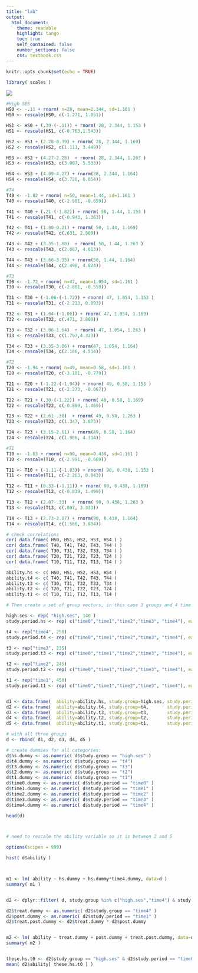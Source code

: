 ---
title: "lab"
output:
  html_document:
    theme: readable
    highlight: tango
    toc: true
    self_contained: false
    number_sections: false
    css: textbook.css
---

```{r setup, include=FALSE}
knitr::opts_chunk$set(echo = TRUE)
```


```{r}
library( scales )
```


![](figures/diff-in-diff-lab.png)

```{r }
#High SES
HS0 <- -.11 + rnorm( n=28, mean=2.344, sd=1.161 )
HS0 <- rescale(HS0, c(-1.271, 1.051))

HS1 <- HS0 + (.39-(-.11)) + rnorm( 28, 2.344, 1.153 )
HS1 <- rescale(HS1, c(-0.763,1.543))

HS2 <- HS1 + (2.28-0.39) + rnorm( 28, 2.344, 1.169)
HS2 <- rescale(HS2, c(1.111, 3.449))

HS3 <- HS2 + (4.27-2.28)  + rnorm( 28, 2.344, 1.263 ) 
HS3 <- rescale(HS3, c(3.007, 5.533))

HS4 <- HS3 + (4.89-4.27) + rnorm(28, 2.344, 1.164)
HS4 <- rescale(HS4, c(3.726, 6.054))

#T4
T40 <- -1.82 + rnorm( n=50, mean=1.44, sd=1.161 )
T40 <- rescale(T40, c(-2.981, -0.659))

T41 <- T40 + (.21-(-1.82)) + rnorm( 50, 1.44, 1.153 )
T41 <- rescale(T41, c(-0.943, 1.363))

T42 <- T41 + (1.80-0.21) + rnorm( 50, 1.44, 1.169)
T42 <- rescale(T42, c(.631, 2.969))

T43 <- T42 + (3.35-1.80)  + rnorm( 50, 1.44, 1.263 ) 
T43 <- rescale(T43, c(2.087, 4.613))

T44 <- T43 + (3.66-3.35) + rnorm(50, 1.44, 1.164)
T44 <- rescale(T44, c(2.496, 4.824))

#T3
T30 <- -1.72 + rnorm( n=47, mean=1.054, sd=1.161 )
T30 <- rescale(T30, c(-2.881, -0.559))

T31 <- T30 + (-1.06-(-1.72)) + rnorm( 47, 1.054, 1.153 )
T31 <- rescale(T31, c(-2.213, 0.093))

T32 <- T31 + (1.64-(-1.06)) + rnorm( 47, 1.054, 1.169)
T32 <- rescale(T32, c(.471, 2.809))

T33 <- T32 + (3.06-1.64)  + rnorm( 47, 1.054, 1.263 ) 
T33 <- rescale(T33, c(1.797,4.323))

T34 <- T33 + (3.35-3.06) + rnorm(47, 1.054, 1.164)
T34 <- rescale(T34, c(2.186, 4.514))

#T2
T20 <- -1.94 + rnorm( n=49, mean=0.58, sd=1.161 )
T20 <- rescale(T20, c(-3.101, -0.779))

T21 <- T20 + (-1.22-(-1.94)) + rnorm( 49, 0.58, 1.153 )
T21 <- rescale(T21, c(-2.373, -0.067))

T22 <- T21 + (.30-(-1.22)) + rnorm( 49, 0.58, 1.169)
T22 <- rescale(T22, c(-0.869, 1.469))

T23 <- T22 + (2.61-.30)  + rnorm( 49, 0.58, 1.263 ) 
T23 <- rescale(T23, c(1.347, 3.873))

T24 <- T23 + (3.15-2.61) + rnorm(49, 0.58, 1.164)
T24 <- rescale(T24, c(1.986, 4.314))

#T1
T10 <- -1.83 + rnorm( n=90, mean=0.438, sd=1.161 )
T10 <- rescale(T10, c(-2.991, -0.669))

T11 <- T10 + (-1.11-(-1.83)) + rnorm( 90, 0.438, 1.153 )
T11 <- rescale(T11, c(-2.263, 0.043))

T12 <- T11 + (0.33-(-1.11)) + rnorm( 90, 0.438, 1.169)
T12 <- rescale(T12, c(-0.839, 1.499))

T13 <- T12 + (2.07-.33)  + rnorm( 90, 0.438, 1.263 ) 
T13 <- rescale(T13, c(.807, 3.333))

T14 <- T13 + (2.73-2.07) + rnorm(90, 0.438, 1.164)
T14 <- rescale(T14, c(1.566, 3.894))

# check correlations
cor( data.frame( HS0, HS1, HS2, HS3, HS4 ) )
cor( data.frame( T40, T41, T42, T43, T44 ) )
cor( data.frame( T30, T31, T32, T33, T34 ) )
cor( data.frame( T20, T21, T22, T23, T24 ) )
cor( data.frame( T10, T11, T12, T13, T14 ) )

ability.hs <- c( HS0, HS1, HS2, HS3, HS4 )
ability.t4 <- c( T40, T41, T42, T43, T44 )
ability.t3 <- c( T30, T31, T32, T33, T34 )
ability.t2 <- c( T20, T21, T22, T23, T24 )
ability.t1 <- c( T10, T11, T12, T13, T14 )

# Then create a set of group vectors, in this case 3 groups and 4 time periods.

high.ses <- rep( "high.ses", 140 )
study.period.hs <- rep( c("time0","time1","time2","time3", "time4"), each=28 )

t4 <- rep("time4", 250)
study.period.t4 <- rep( c("time0","time1","time2","time3", "time4"), each=50)

t3 <- rep("time3", 235)
study.period.t3 <- rep( c("time0","time1","time2","time3", "time4"), each=47 )

t2 <- rep("time2", 245)
study.period.t2 <- rep( c("time0","time1","time2","time3", "time4"), each=49 )

t1 <- rep("time1", 450)
study.period.t1 <- rep( c("time0","time1","time2","time3", "time4"), each=90 )


d1 <- data.frame(  ability=ability.hs, study.group=high.ses, study.period=study.period.hs )
d2 <- data.frame(  ability=ability.t4, study.group=t4,       study.period=study.period.t4 )
d3 <- data.frame(  ability=ability.t3, study.group=t3,       study.period=study.period.t3 )
d4 <- data.frame(  ability=ability.t2, study.group=t2,       study.period=study.period.t2 )
d5 <- data.frame(  ability=ability.t1, study.group=t1,       study.period=study.period.t1 )

# with all three groups 
d <- rbind( d1, d2, d3, d4, d5 )

# create dummies for all categories: 
d$hs.dummy <- as.numeric( d$study.group == "high.ses" )
d$t4.dummy <- as.numeric( d$study.group == "t4")
d$t3.dummy <- as.numeric( d$study.group == "t3")
d$t2.dummy <- as.numeric( d$study.group == "t2")
d$t1.dummy <- as.numeric( d$study.group == "t1")
d$time0.dummy <- as.numeric( d$study.period == "time0" )
d$time1.dummy <- as.numeric( d$study.period == "time1" )
d$time2.dummy <- as.numeric( d$study.period == "time2" )
d$time3.dummy <- as.numeric( d$study.period == "time3" )
d$time4.dummy <- as.numeric( d$study.period == "time4" )

head(d)



# need to rescale the ability variable so it is between 2 and 5
```

```{r}
options(scipen = 999)

hist( d$ability )



m1 <- lm( ability ~ hs.dummy + hs.dummy*time4.dummy, data=d )
summary( m1 )


d2 <- dplyr::filter( d, study.group %in% c("high.ses","time4") & study.period %in% c("time0","time1") )

d2$treat.dummy <- as.numeric( d2$study.group == "time4" )
d2$post.dummy <- as.numeric( d2$study.period == "time1" )
d2$treat.post.dummy <- d2$treat.dummy * d2$post.dummy


m2 <- lm( ability ~ treat.dummy + post.dummy + treat.post.dummy, data=d2 )
summary( m2 )


these.hs.t0 <- d2$study.group == "high.ses" & d2$study.period == "time0" 
mean( d2$ability[ these.hs.t0 ] )


```



